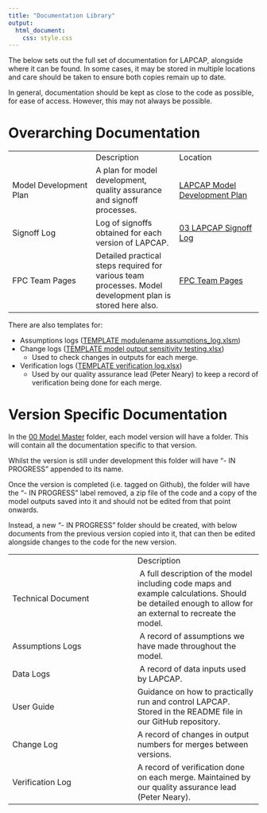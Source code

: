 ```yaml
---
title: "Documentation Library"
output: 
  html_document:
    css: style.css
---
```


The below sets out the full set of documentation for LAPCAP, alongside where it can be found. In some cases, it may be stored in multiple locations and care should be taken to ensure both copies remain up to date.

In general, documentation should be kept as close to the code as possible, for ease of access. However, this may not always be possible.

# Overarching Documentation

|  |  |  |
|------------------------|------------------------|------------------------|
|  | Description | Location |
| Model Development Plan | A plan for model development, quality assurance and signoff processes. | [LAPCAP Model Development Plan](https://defra-pepr-modelling-team.github.io/module_b_team_pages/lapcap_bible.html) |
| Signoff Log | Log of signoffs obtained for each version of LAPCAP. | [03 LAPCAP Signoff Log](https://defra.sharepoint.com/:x:/r/teams/Team1478/_layouts/15/Doc.aspx?sourcedoc=%7B5065D966-5D34-493C-92E1-FCA1CE67B2FD%7D&file=TEMPLATE%20modulename%20assumptions_data_log1.xlsm&action=default&mobileredirect=true) |
| FPC Team Pages | Detailed practical steps required for various team processes. Model development plan is stored here also. | [FPC Team Pages](https://defra-pepr-modelling-team.github.io/module_b_team_pages/index.html) |

There are also templates for:

-   Assumptions logs ([TEMPLATE modulename assumptions_log.xlsm](https://defra.sharepoint.com/:x:/r/teams/Team1478/Extended%20Producer%20Responsibility%20for%20Packaging/07%20Fees%20and%20Payments%20Calculator/18%20Module%20B1%20-%20LA%20FNCs/04%20Bottom-up%20Modelling/00%20Model%20Master/TEMPLATE%20modulename%20assumptions_log.xlsm?d=wb9cab66a483648f68e962eee10eb1add&csf=1&web=1&e=7kzgb7))
-   Change logs ([TEMPLATE model output sensitivity testing.xlsx](https://defra.sharepoint.com/:x:/r/teams/Team1478/Extended%20Producer%20Responsibility%20for%20Packaging/07%20Fees%20and%20Payments%20Calculator/18%20Module%20B1%20-%20LA%20FNCs/04%20Bottom-up%20Modelling/00%20Model%20Master/TEMPLATE%20model%20output%20sensitivity%20testing.xlsx?d=w2f17d9953c16471d846b3fa3a97fd816&csf=1&web=1&e=itEbIe))
    -   Used to check changes in outputs for each merge.
-   Verification logs ([TEMPLATE verification log.xlsx](https://defra.sharepoint.com/:x:/r/teams/Team1478/Extended%20Producer%20Responsibility%20for%20Packaging/07%20Fees%20and%20Payments%20Calculator/18%20Module%20B1%20-%20LA%20FNCs/04%20Bottom-up%20Modelling/00%20Model%20Master/TEMPLATE%20verification%20log.xlsx?d=w211af91668db4e89ae63b12812c6a30e&csf=1&web=1&e=CFfKY0))
    -   Used by our quality assurance lead (Peter Neary) to keep a record of verification being done for each merge.

# Version Specific Documentation

In the [00 Model Master](https://defra.sharepoint.com/:f:/r/teams/Team1478/Extended%20Producer%20Responsibility%20for%20Packaging/07%20Fees%20and%20Payments%20Calculator/18%20Module%20B1%20-%20LA%20FNCs/04%20Bottom-up%20Modelling/00%20Model%20Master?csf=1&web=1&e=nb7fDx) folder, each model version will have a folder. This will contain all the documentation specific to that version. 

Whilst the version is still under development this folder will have “- IN PROGRESS” appended to its name. 

Once the version is completed (i.e. tagged on Github), the folder will have the “- IN PROGRESS” label removed, a zip file of the code and a copy of the model outputs saved into it and should not be edited from that point onwards. 

Instead, a new “- IN PROGRESS” folder should be created, with below documents from the previous version copied into it, that can then be edited alongside changes to the code for the new version. 

|  |  |
|------------------------------------|------------------------------------|
|   | Description  |
| Technical Document  |  A full description of the model including code maps and example calculations. Should be detailed enough to allow for an external to recreate the model.  |
| Assumptions Logs  |  A record of assumptions we have made throughout the model.  |
| Data Logs  |  A record of data inputs used by LAPCAP.  |
| User Guide  | Guidance on how to practically run and control LAPCAP.  Stored in the README file in our GitHub repository.  |
| Change Log  | A record of changes in output numbers for merges between versions.  |
| Verification Log  | A record of verification done on each merge. Maintained by our quality assurance lead (Peter Neary).  |
